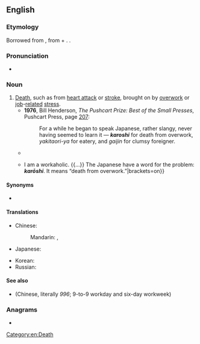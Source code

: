 ==English==
{{wikipedia}}

===Etymology===
Borrowed from {{bor|en|ja|過労死|tr=karōshi}}, from {{m|ja|過労|t=overwork|tr=karō}} + {{m|ja|死|t=death|tr=shi}}. {{doublet|en|guolaosi}}.

===Pronunciation===
* {{IPA|en|/kəˈɹəʊʃi/}}

===Noun===
{{en-noun|-}}

# [[death|Death]], such as from [[heart attack]] or [[stroke]], brought on by [[overwork]] or [[job]]-[[related]] [[stress]].
#* '''1976''', Bill Henderson, ''The Pushcart Prize: Best of the Small Presses'', Pushcart Press, page [http://books.google.com/books?q=began+to+speak+Japanese+karoshi&btnG=Search+Books 207]:
#*: For a while he began to speak Japanese, rather slangy, never having seemed to learn it — '''''karoshi''''' for death from overwork, ''yakitaori-ya'' for eatery, and ''gaijin'' for clumsy foreigner.
#* {{quote-book|en|year=2006|author=Ronald J. Burke|title=Research Companion to Working Time and Work Addiction|page=158|passage=Second, we discuss the problem of '''karoshi''', which is unique to Japan. Karoshi has become an increasingly serious problem.}}
#* {{quote-journal|en|year=2007|month=November|author=Gil Schwartz|title=Escape from the job monster|journal={{w|Men's Health}}|volume=22|issue=9|issn=1054-4836|page={{gbooks|AsgDAAAAMBAJ|120|karoshi}}|passage={{...}} I am a workaholic. {{...}} The Japanese have a word for the problem: '''''karōshi'''''. It means “death from overwork.”|brackets=on}}

====Synonyms====
* {{l|en|guolaosi}}

====Translations====
{{trans-top|death from overwork}}
* Chinese:
*: Mandarin: {{t+|cmn|過勞死|sc=Hani}}, {{t+|cmn|过劳死|tr=guòláosǐ|sc=Hani}}
* Japanese: {{t|ja|過労死|tr=かろうし, karōshi|sc=Jpan}}
{{trans-mid}}
* Korean: {{t+|ko|과로사|sc=Kore}}
* Russian: {{t+|ru|каро́си|f}}
{{trans-bottom}}

====See also====
* {{l|en|九九六}} (Chinese, literally ''996''; 9-to-9 workday and six-day workweek)

===Anagrams===
* {{anagrams|en|a=ahikors|koshari}}

[[Category:en:Death]]